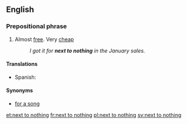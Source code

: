 ==English==

===Prepositional phrase===
{{infl|en|prepositional phrase|head=[[next to]] [[nothing]]}}

# {{idiom}} Almost [[free]]. Very [[cheap]]
#: ''I got it for '''next to nothing''' in the January sales.''

====Translations====
* Spanish: {{t-|es|de balde}}

====Synonyms====
* [[for a song]]

[[et:next to nothing]]
[[fr:next to nothing]]
[[pl:next to nothing]]
[[sv:next to nothing]]
